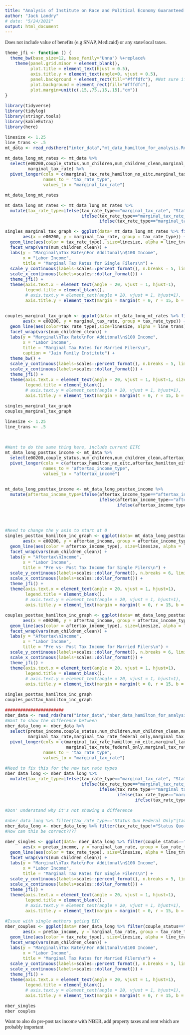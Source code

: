 ```yaml
---
title: "Analysis of Institute on Race and Political Economy Guaranteed Income Proposal Marginal Tax Rates"
author: "Jack Landry"
# date: "5/24/2021"
output: html_document
---
```


<style type="text/css">
body{
  font-family: Unna;
  font-size: 12pt;
}
/* Headers */
h1,h2,h3,h4,h5,h6{
  font-size: 20pt;
  text-align: left;
}

h1.title {
  font-size: 38px;
  text-align: center;
}
h4.author { 
    font-size: 18px;
  text-align: center;
}
h4.date { 
  font-size: 18px;
  text-align: center;
}
</style>



Does not include value of benefits (e.g SNAP, Medicaid) or any state/local taxes. 

```r
theme_jfi <- function () { 
  theme_bw(base_size=12, base_family="Unna") %+replace% 
    theme(panel.grid.minor = element_blank(),
          plot.title = element_text(hjust = 0.5),
          axis.title.y = element_text(angle=0, vjust = 0.5),
          panel.background = element_rect(fill="#fffdfc"), #Not sure if this is actually modifying background
          plot.background = element_rect(fill="#fffdfc"),
          plot.margin=unit(c(.15,.75,.15,.15),"cm")) 
}

library(tidyverse)
library(tidylog)
library(stringr.tools)
library(kableExtra)
library(here)

```

```r
linesize <- 1.25
line_trans <- .5
mt_data <- read_rds(here("inter_data","mt_data_hamilton_for_analysis.Rds"))

mt_data_long_mt_rates <- mt_data %>% 
  select(e00200,couple_status,num_children,num_children_clean,marginal_tax_rate_hamilton_no_eitc,marginal_tax_rate_hamilton_eitc,
         marginal_tax_rate) %>% 
  pivot_longer(cols = c(marginal_tax_rate_hamilton_no_eitc,marginal_tax_rate_hamilton_eitc,marginal_tax_rate),
               names_to = "tax_rate_type",
               values_to = "marginal_tax_rate")

mt_data_long_mt_rates

mt_data_long_mt_rates <- mt_data_long_mt_rates %>% 
  mutate(tax_rate_type=ifelse(tax_rate_type=="marginal_tax_rate", "Status Quo",
                              ifelse(tax_rate_type=="marginal_tax_rate_hamilton_no_eitc","Hamilton Reform\nEIC Repealed", 
                                     ifelse(tax_rate_type=="marginal_tax_rate_hamilton_eitc","Hamilton Reform\nKeep EIC",NA))))

```

```r
singles_marginal_tax_graph <- ggplot(data= mt_data_long_mt_rates %>% filter(couple_status=="Single" & num_children!=6 & e00200!=0), 
       aes(x = e00200, y = marginal_tax_rate, group = tax_rate_type)) +
  geom_line(aes(color = tax_rate_type), size=linesize, alpha = line_trans) +
  facet_wrap(vars(num_children_clean)) +
  labs(y = "Marginal\nTax Rate\nFor Additonal\n$100 Income",
       x = "Labor Income",
       title = "Marginal Tax Rates for Single Filers\n") +
  scale_y_continuous(labels=scales::percent_format(), n.breaks = 5, limits = c(-1,1.3), breaks = seq(-1,1,.5)) +
  scale_x_continuous(labels=scales::dollar_format()) +
  theme_jfi() +
  theme(axis.text.x = element_text(angle = 20, vjust = 1, hjust=1),
        legend.title = element_blank(),
        # axis.text.y = element_text(angle = 20, vjust = 1, hjust=1),
        axis.title.y = element_text(margin = margin(t = 0, r = 15, b = 0, l = 0)))


couples_marginal_tax_graph <- ggplot(data= mt_data_long_mt_rates %>% filter(couple_status=="Couple" & num_children!=6 & e00200!=0), 
       aes(x = e00200, y = marginal_tax_rate, group = tax_rate_type)) +
  geom_line(aes(color=tax_rate_type),size=linesize, alpha = line_trans) +
  facet_wrap(vars(num_children_clean)) +
  labs(y = "Marginal\nTax Rate\nFor Additonal\n$100 Income",
       x = "Labor Income",
       title = "Marginal Tax Rates for Married Filers\n",
       caption = "Jain Family Institute") +
  theme_bw() +
  scale_y_continuous(labels=scales::percent_format(), n.breaks = 5, limits = c(-1,1.3), breaks = seq(-1,1,.5)) +
  scale_x_continuous(labels=scales::dollar_format()) +
  theme_jfi() +
  theme(axis.text.x = element_text(angle = 20, vjust = 1, hjust=1, size = 8),
        legend.title = element_blank(),
        # axis.text.y = element_text(angle = 20, vjust = 1, hjust=1),
        axis.title.y = element_text(margin = margin(t = 0, r = 15, b = 0, l = 0)))

```


```r
singles_marginal_tax_graph
couples_marginal_tax_graph
```

```r
linesize <- 1.25
line_trans <- .5



#Want to do the same thing here, include current EITC
mt_data_long_posttax_income <- mt_data %>% 
  select(e00200,couple_status,num_children,num_children_clean,aftertax_hamilton_no_eitc,aftertax_hamilton_eitc,aftertax_income) %>% 
  pivot_longer(cols = c(aftertax_hamilton_no_eitc,aftertax_hamilton_eitc,aftertax_income),
               names_to = "aftertax_income_type",
               values_to = "aftertax_income")


mt_data_long_posttax_income <- mt_data_long_posttax_income %>% 
  mutate(aftertax_income_type=ifelse(aftertax_income_type=="aftertax_income", "Status Quo",
                                     ifelse(aftertax_income_type=="aftertax_hamilton_no_eitc","Hamilton Reform\nEIC Repealed", 
                                            ifelse(aftertax_income_type=="aftertax_hamilton_eitc","Hamilton Reform\nKeep EIC",NA))))




#Need to change the y axis to start at 0
singles_posttax_hamilton_inc_graph <- ggplot(data= mt_data_long_posttax_income %>% filter(couple_status=="Single" & num_children!=6 & e00200!=0 & e00200<=60000), 
       aes(x = e00200, y = aftertax_income, group = aftertax_income_type)) +
  geom_line(aes(color = aftertax_income_type), size=linesize, alpha = line_trans) +
  facet_wrap(vars(num_children_clean)) +
  labs(y = "Aftertax\nIncome",
       x = "Labor Income",
       title = "Pre vs- Post Tax Income for Single Filers\n") +
  scale_y_continuous(labels=scales::dollar_format(), n.breaks = 6, limits = c(0,80000)) +
  scale_x_continuous(labels=scales::dollar_format()) +
  theme_jfi() +
  theme(axis.text.x = element_text(angle = 20, vjust = 1, hjust=1),
        legend.title = element_blank(),
        # axis.text.y = element_text(angle = 20, vjust = 1, hjust=1),
        axis.title.y = element_text(margin = margin(t = 0, r = 15, b = 0, l = 0)))

couples_posttax_hamilton_inc_graph <- ggplot(data= mt_data_long_posttax_income %>% filter(couple_status=="Couple" & num_children!=6 & e00200!=0 & e00200<=80000), 
       aes(x = e00200, y = aftertax_income, group = aftertax_income_type)) +
  geom_line(aes(color = aftertax_income_type), size=linesize, alpha = line_trans) +
  facet_wrap(vars(num_children_clean)) +
  labs(y = "Aftertax\nIncome",
       x = "Labor Income",
       title = "Pre vs- Post Tax Income for Married Filers\n") +
  scale_y_continuous(labels=scales::dollar_format(), n.breaks = 6, limits = c(0,80000)) +
  scale_x_continuous(labels=scales::dollar_format()) +
  theme_jfi() +
  theme(axis.text.x = element_text(angle = 20, vjust = 1, hjust=1),
        legend.title = element_blank(),
        # axis.text.y = element_text(angle = 20, vjust = 1, hjust=1),
        axis.title.y = element_text(margin = margin(t = 0, r = 15, b = 0, l = 0)))

```

```r
singles_posttax_hamilton_inc_graph
couples_posttax_hamilton_inc_graph
```

```r

#######################
nber_data <- read_rds(here("inter_data","nber_data_hamilton_for_analysis.Rds"))
#Want to show the difference between 
nber_data_long <- nber_data %>% 
  select(pretax_income,couple_status,num_children,num_children_clean,marginal_tax_rate_hamilton_no_eitc,marginal_tax_rate_hamilton_eitc,
         marginal_tax_rate,marginal_tax_rate_federal_only,marginal_tax_rate_hamilton_no_eitc_fed_only) %>% 
  pivot_longer(cols = c(marginal_tax_rate_hamilton_no_eitc,marginal_tax_rate_hamilton_eitc,marginal_tax_rate,
                        marginal_tax_rate_federal_only,marginal_tax_rate_hamilton_no_eitc_fed_only),
               names_to = "tax_rate_type",
               values_to = "marginal_tax_rate")

#Need to fix this for the new tax rate types
nber_data_long <- nber_data_long %>% 
  mutate(tax_rate_type=ifelse(tax_rate_type=="marginal_tax_rate", "Status Quo",
                              ifelse(tax_rate_type=="marginal_tax_rate_hamilton_no_eitc","Hamilton Reform\nEIC Repealed", 
                                     ifelse(tax_rate_type=="marginal_tax_rate_hamilton_eitc","Hamilton Reform\nKeep EIC",
                                            ifelse(tax_rate_type=="marginal_tax_rate_federal_only","Status Quo Federal Only",
                                                   ifelse(tax_rate_type=="marginal_tax_rate_hamilton_no_eitc_fed_only","Hamilton Reform\nEIC Repealed\nFed Only",NA))))))

#Don' understand why it's not showing a difference

#nber_data_long %>% filter(tax_rate_type=="Status Quo Federal Only"|tax_rate_type=="Status Quo") %>% View()
nber_data_long <- nber_data_long %>% filter(tax_rate_type!="Status Quo Federal Only" & tax_rate_type != "Hamilton Reform\nEIC Repealed\nFed Only")
#How can this be correct????

nber_singles <- ggplot(data= nber_data_long %>% filter(couple_status=="Single" & num_children!=6 & pretax_income!=0 & !is.na(tax_rate_type)), 
       aes(x = pretax_income, y = marginal_tax_rate, group = tax_rate_type)) +
  geom_line(aes(color = tax_rate_type), size=linesize, alpha = line_trans) +
  facet_wrap(vars(num_children_clean)) +
  labs(y = "Marginal\nTax Rate\nFor Additonal\n$100 Income",
       x = "Labor Income",
       title = "Marginal Tax Rates for Single Filers\n") +
  scale_y_continuous(labels=scales::percent_format(), n.breaks = 5, limits = c(-1,1.3), breaks = seq(-1,1,.5)) +
  scale_x_continuous(labels=scales::dollar_format()) +
  theme_jfi() +
  theme(axis.text.x = element_text(angle = 20, vjust = 1, hjust=1),
        legend.title = element_blank(),
        # axis.text.y = element_text(angle = 20, vjust = 1, hjust=1),
        axis.title.y = element_text(margin = margin(t = 0, r = 15, b = 0, l = 0)))

#Issue with single mothers geting EIC
nber_couples <- ggplot(data= nber_data_long %>% filter(couple_status=="Couple" & num_children!=6 & pretax_income!=0 & !is.na(tax_rate_type)), 
       aes(x = pretax_income, y = marginal_tax_rate, group = tax_rate_type)) +
  geom_line(aes(color = tax_rate_type), size=linesize, alpha = line_trans) +
  facet_wrap(vars(num_children_clean)) +
  labs(y = "Marginal\nTax Rate\nFor Additonal\n$100 Income",
       x = "Labor Income",
       title = "Marginal Tax Rates for Married Filers\n") +
  scale_y_continuous(labels=scales::percent_format(), n.breaks = 5, limits = c(-1,1.3), breaks = seq(-1,1,.5)) +
  scale_x_continuous(labels=scales::dollar_format()) +
  theme_jfi() +
  theme(axis.text.x = element_text(angle = 20, vjust = 1, hjust=1),
        legend.title = element_blank(),
        # axis.text.y = element_text(angle = 20, vjust = 1, hjust=1),
        axis.title.y = element_text(margin = margin(t = 0, r = 15, b = 0, l = 0)))

```


```r
nber_singles
nber_couples
```


Want to also do pre-post tax income with NBER, add property taxes and rent which are probably important



<!-- Another issues might be incentives to file jointly vs. as single for cohabitators/married... I think for some there'd be an incentive to file seperatly -->
